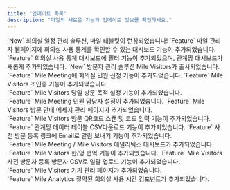 ```yaml
---
title: "업데이트 목록"
description: "마일의 새로운 기능과 업데이트 정보를 확인하세요."
---
```


<Card title="[23.10.26] 마일 ver1.0.0 업데이트" href="https://mile.mintlify.app/notice/update/2023.10.26">
    `New` 회의실 일정 관리 솔루션, 마일 태블릿이 런칭되었습니다!
</Card>

<Card title="[23.10.27] 마일 ver1.1.0 업데이트" href="https://mile.mintlify.app/notice/update/2023.10.27">
    `Feature` 마일 관리자 웹페이지에 회의실 사용 통계를 확인할 수 있는 대시보드 기능이 추가되었습니다.
</Card>

<Card title="[23.12.01] 마일 ver1.2.0 업데이트" href="https://mile.mintlify.app/notice/update/2023.11.09">
    `Feature` 회의실 사용 통계 대시보드에 필터 기능이 추가되었으며, 관계망 대시보드가 새롭게 추가되었습니다.
</Card>

<Card title="[23.12.06] 마일 1.2.1 업데이트" href="https://mile.mintlify.app/notice/update/2023.12.06">
    `New` 방문자 관리 솔루션 Mile Visitors가 출시되었습니다. <br />
    `Feature` Mile Meeting에 회의실 민원 신청 기능이 추가되었습니다.
</Card>

<Card title="[23.12.22] 마일 1.2.2 업데이트" href="https://mile.mintlify.app/notice/update/2023.12.22">
    `Feature` Mile Visitors 초인종 기능이 추가되었습니다. <br />
    `Feature` Mile Visitors 당일 방문 목적 설정 기능이 추가되었습니다. <br />
    `Feature` Mile Meeting 민원 담당자 설정이 추가되었습니다.
</Card>

<Card title="[23.01.21] 마일 1.2.3 업데이트" href="https://mile.mintlify.app/notice/update/2024.01.21">
    `Feature` Mile Visitors 방문 안내 메세지 관리 페이지가 추가되었습니다. <br />
    `Feature` Mile Visitors 방문 QR코드 스캔 및 코드 입력 기능이 추가되었습니다. <br />
    `Feature` 관계망 데이터 테이블 CSV다운로드 기능이 추가되었습니다.
</Card>

<Card title="[23.02.04] 마일 1.2.4 업데이트" href="https://mile.mintlify.app/notice/update/2024.02.04">
    `Feature` 사전 방문 등록 링크에 Email로 알림 보내기 기능이 추가되었습니다. <br />
    `Feature` Mile Meeting / Mile Visitors 애널리틱스 대시보드가 추가되었습니다. <br />
    `Feature` Mile Visitors 한/영 번역 기능이 추가되었습니다.
</Card>

<Card title="[23.02.18] 마일 1.2.5 업데이트" href="https://mile.mintlify.app/notice/update/2024.02.18">
    `Feature` Mile Visitors 사전 방문자 등록 방문자 CSV로 일괄 업로드 기능이 추가되었습니다. <br />
    `Feature` Mile Visitors 기기 관리 페이지가 추가되었습니다. <br />
    `Feature` Mile Analytics 절약된 회의실 사용 시간 컴포넌트가 추가되었습니다.
</Card>
